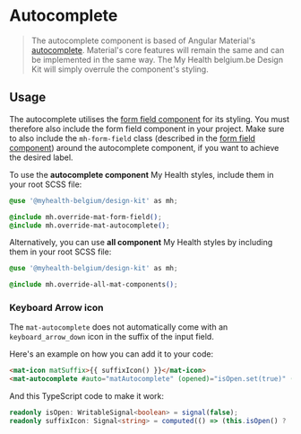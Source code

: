 
<Meta title="Angular Components/Form Field/Autocomplete" />

# Autocomplete

> The autocomplete component is based of Angular Material's [autocomplete](https://material.angular.io/components/autocomplete). Material's core features will remain the same and can be implemented in the same way.
> The My Health belgium.be Design Kit will simply overrule the component's styling.

## Usage

The autocomplete utilises the [form field component](/docs/components-form-field--docs) for its styling.
You must therefore also include the form field component in your project.
Make sure to also include the `mh-form-field` class (described in the [form field component](/docs/components-form-field--docs)) around the autocomplete component, if you want to achieve the desired label.

To use the **autocomplete component** My Health styles, include them in your root SCSS file:

```css
@use '@myhealth-belgium/design-kit' as mh;

@include mh.override-mat-form-field();
@include mh.override-mat-autocomplete();
```

Alternatively, you can use **all component** My Health styles by including them in your root SCSS file:

```css
@use '@myhealth-belgium/design-kit' as mh;

@include mh.override-all-mat-components();
```

### Keyboard Arrow icon

The `mat-autocomplete` does not automatically come with an `keyboard_arrow_down` icon in the suffix of the input field.

Here's an example on how you can add it to your code:

```html
<mat-icon matSuffix>{{ suffixIcon() }}</mat-icon>
<mat-autocomplete #auto="matAutocomplete" (opened)="isOpen.set(true)" (closed)="isOpen.set(false)"></mat-autocomplete>
```

And this TypeScript code to make it work:

```ts
readonly isOpen: WritableSignal<boolean> = signal(false);
readonly suffixIcon: Signal<string> = computed(() => (this.isOpen() ? 'keyboard_arrow_up' : 'keyboard_arrow_down'));
```
